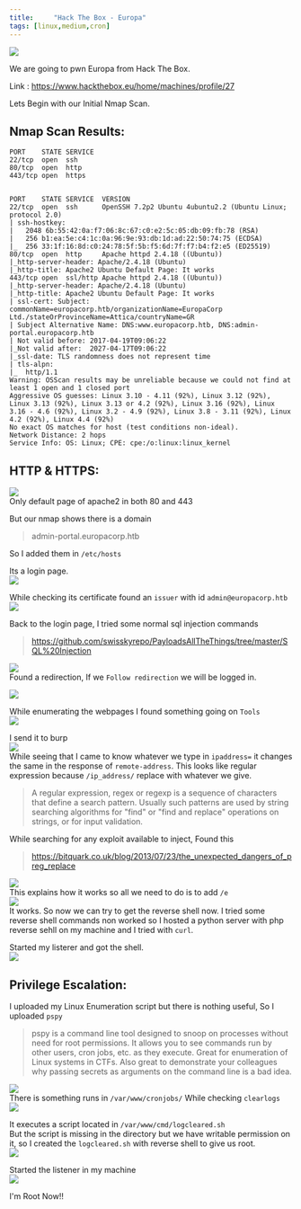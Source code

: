 ```yaml
---
title:     "Hack The Box - Europa"
tags: [linux,medium,cron]
---
```


![](https://raw.githubusercontent.com/ghostbyt3/ghostbyt3.github.io/master/public/static/images/htb-europa/1.png)

We are going to pwn Europa from Hack The Box.

Link : <https://www.hackthebox.eu/home/machines/profile/27>


Lets Begin with our Initial Nmap Scan.

## Nmap Scan Results:

```
PORT    STATE SERVICE
22/tcp  open  ssh
80/tcp  open  http
443/tcp open  https


PORT    STATE SERVICE  VERSION
22/tcp  open  ssh      OpenSSH 7.2p2 Ubuntu 4ubuntu2.2 (Ubuntu Linux; protocol 2.0)
| ssh-hostkey: 
|   2048 6b:55:42:0a:f7:06:8c:67:c0:e2:5c:05:db:09:fb:78 (RSA)
|   256 b1:ea:5e:c4:1c:0a:96:9e:93:db:1d:ad:22:50:74:75 (ECDSA)
|_  256 33:1f:16:8d:c0:24:78:5f:5b:f5:6d:7f:f7:b4:f2:e5 (ED25519)
80/tcp  open  http     Apache httpd 2.4.18 ((Ubuntu))
|_http-server-header: Apache/2.4.18 (Ubuntu)
|_http-title: Apache2 Ubuntu Default Page: It works
443/tcp open  ssl/http Apache httpd 2.4.18 ((Ubuntu))
|_http-server-header: Apache/2.4.18 (Ubuntu)
|_http-title: Apache2 Ubuntu Default Page: It works
| ssl-cert: Subject: commonName=europacorp.htb/organizationName=EuropaCorp Ltd./stateOrProvinceName=Attica/countryName=GR
| Subject Alternative Name: DNS:www.europacorp.htb, DNS:admin-portal.europacorp.htb
| Not valid before: 2017-04-19T09:06:22
|_Not valid after:  2027-04-17T09:06:22
|_ssl-date: TLS randomness does not represent time
| tls-alpn: 
|_  http/1.1
Warning: OSScan results may be unreliable because we could not find at least 1 open and 1 closed port
Aggressive OS guesses: Linux 3.10 - 4.11 (92%), Linux 3.12 (92%), Linux 3.13 (92%), Linux 3.13 or 4.2 (92%), Linux 3.16 (92%), Linux 3.16 - 4.6 (92%), Linux 3.2 - 4.9 (92%), Linux 3.8 - 3.11 (92%), Linux 4.2 (92%), Linux 4.4 (92%)
No exact OS matches for host (test conditions non-ideal).
Network Distance: 2 hops
Service Info: OS: Linux; CPE: cpe:/o:linux:linux_kernel
```

## HTTP & HTTPS:
![](https://raw.githubusercontent.com/ghostbyt3/ghostbyt3.github.io/master/public/static/images/htb-europa/2.png)<br/>
Only default page of apache2 in both 80 and 443 

But our nmap shows there is a domain 
> admin-portal.europacorp.htb

So I added them in ``/etc/hosts``

Its a login page.<br/>
![](https://raw.githubusercontent.com/ghostbyt3/ghostbyt3.github.io/master/public/static/images/htb-europa/3.png)

While checking its certificate found an ``issuer`` with id ``admin@europacorp.htb``<br/>
![](https://raw.githubusercontent.com/ghostbyt3/ghostbyt3.github.io/master/public/static/images/htb-europa/4.png)

Back to the login page, I tried some normal sql injection commands

> https://github.com/swisskyrepo/PayloadsAllTheThings/tree/master/SQL%20Injection

![](https://raw.githubusercontent.com/ghostbyt3/ghostbyt3.github.io/master/public/static/images/htb-europa/5.png)<br/>
Found a redirection, If we ``Follow redirection`` we will be logged in.

![](https://raw.githubusercontent.com/ghostbyt3/ghostbyt3.github.io/master/public/static/images/htb-europa/6.png)

While enumerating the webpages I found something going on ``Tools``<br/>
![](https://raw.githubusercontent.com/ghostbyt3/ghostbyt3.github.io/master/public/static/images/htb-europa/7.png)

I send it to burp <br/>
![](https://raw.githubusercontent.com/ghostbyt3/ghostbyt3.github.io/master/public/static/images/htb-europa/8.png)<br/>
While seeing that I came to know whatever we type in ``ipaddress=`` it changes the same in the response of ``remote-address``.
This looks like regular expression because ``/ip_address/`` replace with whatever we give.

>A regular expression, regex or regexp is a sequence of characters that define a search pattern. Usually such patterns are used by string searching algorithms for "find" or "find and replace" operations on strings, or for input validation. 

While searching for any exploit available to inject, Found this 

>https://bitquark.co.uk/blog/2013/07/23/the_unexpected_dangers_of_preg_replace

![](https://raw.githubusercontent.com/ghostbyt3/ghostbyt3.github.io/master/public/static/images/htb-europa/9.png)<br/>
This explains how it works so all we need to do is to add ``/e `` <br/>
![](https://raw.githubusercontent.com/ghostbyt3/ghostbyt3.github.io/master/public/static/images/htb-europa/9.1.png)<br/>
It works. So now we can try to get the reverse shell now. I tried some reverse shell commands non worked so I hosted a python server with php reverse sehll on my machine and I tried with ``curl``.

Started my listerer and got the shell.<br/>
![](https://raw.githubusercontent.com/ghostbyt3/ghostbyt3.github.io/master/public/static/images/htb-europa/10.png)

## Privilege Escalation:

I uploaded my Linux Enumeration script but there is nothing useful,
So I uploaded ``pspy``

>pspy is a command line tool designed to snoop on processes without need for root permissions. It allows you to see commands run by other users, cron jobs, etc. as they execute. Great for enumeration of Linux systems in CTFs. Also great to demonstrate your colleagues why passing secrets as arguments on the command line is a bad idea.

![](https://raw.githubusercontent.com/ghostbyt3/ghostbyt3.github.io/master/public/static/images/htb-europa/11.png)<br/>
There is something runs in ``/var/www/cronjobs/``
While checking ``clearlogs``<br/>
![](https://raw.githubusercontent.com/ghostbyt3/ghostbyt3.github.io/master/public/static/images/htb-europa/12.png)

It executes a script located in ``/var/www/cmd/logcleared.sh``<br/>
But the script is missing in the  directory but we have writable permission on it, so I created the ``logcleared.sh`` with reverse shell to give us root.<br/>
![](https://raw.githubusercontent.com/ghostbyt3/ghostbyt3.github.io/master/public/static/images/htb-europa/13.png)

Started the listener in my machine<br/>
![](https://raw.githubusercontent.com/ghostbyt3/ghostbyt3.github.io/master/public/static/images/htb-europa/14.png)

I'm Root Now!! 